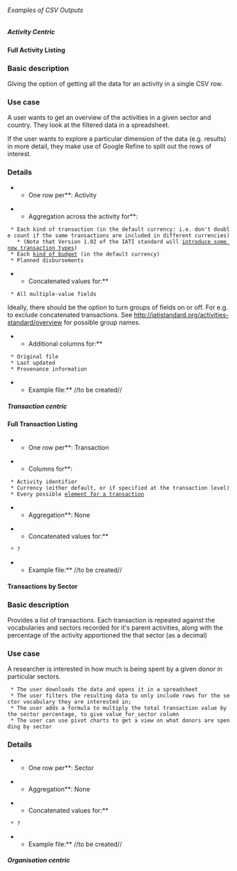 ====== Examples of CSV Outputs ======

===== Activity Centric =====

==== Full Activity Listing ====

=== Basic description ===

Giving the option of getting all the data for an activity in a single CSV row. 

=== Use case ===

A user wants to get an overview of the activities in a given sector and country. They look at the filtered data in a spreadsheet. 

If the user wants to explore a particular dimension of the data (e.g. results) in more detail, they make use of Google Refine to split out the rows of interest. 

=== Details ===

**One row per**: Activity

**Aggregation across the activity for**:
  * Each kind of transaction (in the default currency: i.e. don't double count if the same transactions are included in different currencies)
    * (Note that Version 1.02 of the IATI standard will [[standard:revision:1.02:changes_specification#transaction_type|introduce some new transaction types]])
  * Each [[http://iatistandard.org/codelists/budget_type|kind of budget]] (in the default currency)
  * Planned disbursements
**Concatenated values for:**
  * All multiple-value fields

Ideally, there should be the option to turn groups of fields on or off. For e.g. to exclude concatenated transactions. See [[http://iatistandard.org/activities-standard/overview]] for possible group names. 

**Additional columns for:**
  * Original file
  * Last updated
  * Provenance information

**Example file:** //to be created//

===== Transaction centric =====

==== Full Transaction Listing ====

**One row per**: Transaction

**Columns for**:
  * Activity identifier
  * Currency (either default, or if specified at the transaction level)
  * Every possible [[http://iatistandard.org/activities-standard/financial-transaction/transaction|element for a transaction]]

**Aggregation**: None

**Concatenated values for:**
  * ? 

**Example file:** //to be created//

==== Transactions by Sector ====

=== Basic description ===
Provides a list of transactions. Each transaction is repeated against the vocabularies and sectors recorded for it's parent activities, along with the percentage of the activity apportioned the that sector (as a decimal)

=== Use case ===

A researcher is interested in how much is being spent by a given donor in particular sectors. 

  * The user downloads the data and opens it in a spreadsheet
  * The user filters the resulting data to only include rows for the sector vocabulary they are interested in;
  * The user adds a formula to multiply the total transaction value by the sector percentage, to give value_for_sector column
  * The user can use pivot charts to get a view on what donors are spending by sector

=== Details ===
**One row per**: Sector

**Aggregation**: None

**Concatenated values for:**
  * ? 

**Example file:** //to be created//

===== Organisation centric =====